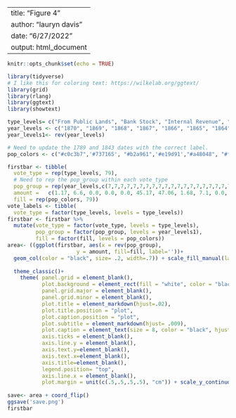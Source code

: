 
---
title: "Figure 4"
author: "lauryn davis"
date: "6/27/2022"
output: html_document
---

```r
knitr::opts_chunk$set(echo = TRUE)

```


```r
library(tidyverse)
# I like this for coloring text: https://wilkelab.org/ggtext/
library(grid)
library(rlang)
library(ggtext)
library(showtext)
```

```r
type_levels= c("From Public Lands", "Bank Stock", "Internal Revenue", "Customs", "Direct Tax", "Postage", "Miscellaneous")
year_levels <- c("1870", "1869", "1868", "1867", "1866", "1865", "1864", "1863", "1862", "1861", "1860", "1859", "1858", "1857", "1856", "1855", "1854", "1853", "1852", "1851", "1850", "1849", "1848", "1847", "1846", "1845", "1843", "1842", "1841", "1840", "1839", "1838", "1837", "1836", "1835", "1834", "1833", "1832", "1831", "1830", "1829", "1828", "1827", "1826", "1825", "1824", "1823", "1822", "1821", "1820", "1819", "1818", "1817", "1816", "1815", "1814", "1813", "1812", "1811", "1810", "1809", "1808", "1807", "1806", "1805", "1804", "1803", "1802", "1801", "1800", "1799", "1798", "1797", "1796", "1795", "1794", "1793", "1792", "1789")
year_levels1<- rev(year_levels)

# Need to update the 1789 and 1843 dates with the correct label.
pop_colors <- c("#c0c3b7",'#737165', "#b2a961",'#e19d91',"#a48048", "#fedcc6" ,"#ffe383")

firstbar <- tibble(
  vote_type = rep(type_levels, 79),
  # Need to rep the pop_group within each vote_type
  pop_group = rep(year_levels,c(7,7,7,7,7,7,7,7,7,7,7,7,7,7,7,7,7,7,7,7,7,7,7,7,7,7,7,7,7,7,7,7,7,7,7,7,7,7,7,7,7,7,7,7,7,7,7,7,7,7,7,7,7,7,7,7,7,7,7,7,7,7,7,7,7,7,7,7,7,7,7,7,7,7,7,7,7,7,7)),
  amount =   c(1.17, 6.6, 0.0, 0.0, 0.0, 45.17, 47.06, 1.68, 7.1, 0.0, 0.0, 0.0, 42.76, 48.46, 0.67, 11.5, 0.0, 0.0, 0.24, 47.39, 40.2, 0.16, 8.8, 0.0, 0.0, 1.03, 54.14, 35.87, 0.16, 12.5, 0.0, 0.0, 0.02, 55.52, 31.8, 0.16, 11.9, 0.0, 0.0, 0.01, 62.99, 24.94, 0.41, 19.7, 0.0, 0.0, 0.1, 41.37, 38.42, 0.0, 4.4, 0.0, 0.0, 1.28, 33.27, 61.05, 0.67, 2.3, 0.0, 0.0, 3.58, 0.0, 93.45, 2.83, 2.29, 0.0, 0.0, 0.0, 0.0, 94.88, 3.72, 1.78, 0.0, 0.0, 0.0, 0.0, 94.5, 3.85, 3.81, 0.0, 0.0, 0.0, 0.0, 92.34, 7.92, 2.92, 0.0, 0.0, 0.0, 0.0, 89.16, 5.75, 1.91, 0.0, 0.0, 0.0, 0.0, 92.34, 12.24, 1.65, 0.0, 0.0, 0.0, 0.0, 86.11, 17.84, 1.52, 0.0, 0.0, 0.0, 0.0, 80.64, 11.73, 1.53, 0.0, 0.0, 0.0, 0.0, 86.74, 3.21, 2.03, 0.0, 0.0, 0.0, 0.0, 94.76, 4.48, 1.4, 0.0, 0.0, 0.0, 0.0, 94.12, 5.12, 2.14, 0.02, 0.0, 0.0, 0.0, 92.72, 4.99, 1.4, 0.0, 0.0, 0.0, 0.0, 93.61, 5.75, 1.53, 0.0, 0.0, 0.0, 0.0, 92.72, 9.82, 1.91, 0.0, 0.0, 0.0, 0.0, 88.27, 9.7, 1.39, 0.0, 0.0, 0.0, 0.0, 88.91, 9.31, 1.4, 0.0, 0.0, 0.0, 0.0, 89.29, 6.9, 1.52, 0.0, 0.0, 0.0, 0.0, 91.58, 8.3, 3.68, 0.0, 0.0, 0.0, 0.0, 88.02, 6.64, 2.67, 0.0, 0.0, 0.0, 0.0, 90.69, 8.17, 2.46, 4.03, 0.0, 0.0, 0.0, 85.34, 17.2, 4.79, 9.2, 0.0, 0.0, 0.0, 68.81, 22.92, 4.33, 0.0, 0.0, 0.0, 0.0, 72.75, 12.11, 9.07, 17.89, 0.0, 0.0, 0.0, 60.93, 27.37, 22.86, 5.63, 0.0, 0.0, 0.0, 44.14, 49.37, 5.07, 0.53, 0.0, 0.0, 0.0, 45.03, 42.0, 1.99, 1.7, 0.0, 0.0, 0.0, 54.31, 22.54, 0.47, 2.96, 0.0, 0.0, 0.0, 74.03, 11.73, 0.66, 2.27, 0.0, 0.0, 0.0, 85.34, 8.04, 0.39, 2.16, 0.0, 0.0, 0.0, 89.41, 11.22, 2.47, 1.98, 0.0, 0.0, 0.0, 84.33, 9.19, 0.61, 2.31, 0.0, 0.0, 0.0, 87.89, 6.13, 0.25, 2.17, 0.0, 0.0, 0.0, 91.45, 4.1, 0.36, 1.8, 0.0, 0.0, 0.0, 93.74, 6.64, 5.83, 2.06, 0.0, 0.0, 0.0, 85.47, 5.88, 0.46, 1.32, 0.0, 0.0, 0.0, 92.34, 5.75, 0.54, 1.75, 0.0, 0.0, 0.0, 91.96, 5.37, 0.46, 1.83, 0.0, 0.0, 0.0, 92.34, 4.48, 0.98, 1.82, 0.0, 0.0, 0.0, 92.72, 9.06, 1.72, 2.04, 0.0, 0.0, 0.31, 86.87, 8.17, 1.68, 0.63, 0.0, 0.0, 0.74, 88.78, 9.19, 1.0, 5.31, 0.0, 0.0, 1.19, 83.31, 13.26, 1.24, 2.84, 0.0, 0.1, 1.16, 81.4, 11.98, 0.23, 2.52, 0.0, 0.2, 5.7, 79.37, 5.88, 0.41, 0.92, 0.0, 5.0, 8.8, 78.99, 3.47, 0.0, 0.0, 0.67, 13.0, 7.05, 75.81, 7.92, 0.8, 0.0, 0.92, 20.0, 23.8, 46.56, 9.82, 0.7, 0.0, 0.81, 25.0, 9.99, 53.68, 5.75, 2.2, 0.0, 0.09, 30.0, 0.0, 61.96, 7.03, 0.49, 0.0, 1.29, 0.0, 0.0, 91.19, 7.03, 0.38, 0.0, 0.0, 0.0, 0.0, 92.59, 7.03, 1.14, 0.0, 0.0, 0.0, 0.0, 91.83, 5.63, 0.02, 0.0, 0.0, 0.1, 0.0, 94.25, 3.59, 0.51, 0.0, 0.0, 0.0, 0.0, 95.9, 2.7, 1.4, 0.0, 0.0, 0.0, 0.0, 95.9, 4.86, 1.12, 0.0, 0.0, 0.1, -0.07, 93.99, 3.59, 1.16, 0.0, 0.0, 0.1, -0.11, 95.26, 3.85, 2.03, 0.0, 0.0, 0.1, 0.15, 93.87, 1.3, 1.79, 0.0, 0.0, 0.5, 1.53, 94.88, 1.05, 1.05, 8.5, 0.0, 3.0, 3.22, 83.18, 0.92, 2.6, 0.67, 0.75, 10.0, 1.75, 83.31, 0.0, 0.33, 0.6, 1.2, 6.0, 7.92, 83.95, 0.0, 0.6, 1.0, 0.75, 10.0, 0.35, 87.3, 0.0, 0.2, 1.0, 0.77, 0.0, 8.05, 89.98, 0.54, 0.9, 4.26, 0.62, 0.0, 7.02, 86.66, 0.0, 0.0, 15.1, 1.06, 0.0, 5.62, 78.22, 0.0, 0.0, 2.9, 0.25, 0.0, 5.36, 91.49, 0.0, 0.0, 6.1, 0.5, 0.0, 5.11, 88.29, 0.0, 0.0, 1.0, 0.5, 0.0, 7.02, 91.48, 0.0, 0.0, 0.0, 0.74, 0.0, 5.49, 93.77, 0.0, 0.0, 0.0, 0.0, 0.0, 0.0, 100.0),
  fill = rep(pop_colors, 79))
vote_labels <- tibble(
  vote_type = factor(type_levels, levels = type_levels))
firstbar <- firstbar %>% 
  mutate(vote_type = factor(vote_type, levels = type_levels),
         pop_group = factor(pop_group, levels = year_levels1),
         fill = factor(fill, levels = pop_colors))
area<- ((ggplot(firstbar, aes(x = rev(pop_group), 
                      y = amount, fill=fill, label=''))+
  geom_col(color = "black", size= .2, width=.7)) + scale_fill_manual(labels= type_levels, values= pop_colors, name = "")+
  
  theme_classic()+
    theme( panel.grid = element_blank(),
           plot.background = element_rect(fill = "white", color = "black"),
           panel.grid.major = element_blank(),
           panel.grid.minor = element_blank(),
           plot.title = element_markdown(hjust=.02),
           plot.title.position = "plot",
           plot.caption.position = "plot",
           plot.subtitle = element_markdown(hjust= .009), 
           plot.caption = element_text(size = 8, color = "black", hjust = 0),
           axis.ticks = element_blank(),
           axis.line.y = element_blank(),
           axis.text.y=element_blank(),
           axis.text.x=element_blank(),
           axis.title=element_blank(),
           legend.position= "top",
           axis.line.x = element_blank(),
           plot.margin = unit(c(.5,.5,.5,.5), "cm")) + scale_y_continuous(limits= c(0,110)))
     
save<- area + coord_flip()        
ggsave('save.png')
firstbar
```